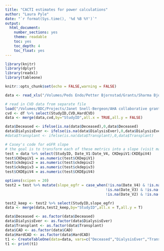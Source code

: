 ```yaml
---
title: "CACTI estimates for power calculations"
author: "Laura Pyle"
date: "`r format(Sys.time(), '%d %B %Y')`"
output:
  html_document:
    number_sections: yes
    theme: readable
    toc: yes
    toc_depth: 4
    toc_float: yes
---
```


```r
library(knitr)
library(dplyr)
library(readxl)
library(tableone)

knitr::opts_chunk$set(echo = FALSE,warning = FALSE)

```

```r
data <- read_xls("/Volumes/Peds Endo/Petter Bjornstad/Grants/Sharma Bjornstad adenine R01/CACTI data/QJDRF_DKD_Consortium_Data.xls")

# read in CVD data from separate file
load("/Volumes/BDC/Projects/Janet Snell-Bergeon/AHA collaborative grant/aha_master_data_no_snps.Rdata")
cvd <- df %>% select(StudyID,CVD,HardCVD)
data <- merge(data,cvd,by="StudyID",all.x = TRUE,all.y = FALSE)

data$Deceased <- ifelse(is.na(data$Deceased),0,data$Deceased)
data$DialysisEver <- ifelse(is.na(data$DialysisEver),0,data$DialysisEver)
#data$Transplant <- ifelse(is.na(data$Transplant),0,data$Transplant)

# Casey's code for eGFR slope
# the goal is to transform each of these metrics into a slope (visit max - visit1)/(datemax - date 1) - dates in years
test = data %>% select(StudyID, Date_V1:Date_V4, CKDepiV1:CKDEpiV4)
test$CKDepiV1 = as.numeric(test$CKDepiV1)
test$ckdepiv2 = as.numeric(test$ckdepiv2)
test$ckdepiv3 = as.numeric(test$ckdepiv3)
test$CKDEpiV4 = as.numeric(test$CKDEpiV4)

options(scipen = 20)
test2 = test %>% mutate(slope_egfr = case_when(!is.na(Date_V4) & !is.na(CKDEpiV4) ~ (CKDEpiV4 - CKDepiV1)/(as.double(difftime(Date_V4, Date_V1, units = "days"))/365),
                                              !is.na(Date_V3) & !is.na(ckdepiv3) ~ (ckdepiv3 - CKDepiV1)/(as.double(difftime(Date_V3, Date_V1, units = "days"))/365),
                                              !is.na(Date_V2) & !is.na(ckdepiv2) ~ (ckdepiv2 - CKDepiV1)/(as.double(difftime(Date_V2, Date_V1, units = "days"))/365)))

test2_keep <- test2 %>% select(StudyID,slope_egfr)
data <- merge(data,test2_keep,by="StudyID",all.x = T,all.y = T)
```

```r
data$Deceased <- as.factor(data$Deceased)
data$DialysisEver <- as.factor(data$DialysisEver)
data$Transplant <- as.factor(data$Transplant)
data$CAD <- as.factor(data$CAD)
data$HardCAD <- as.factor(data$HardCAD)
t1 <- CreateTableOne(data=data, vars=c("Deceased","DialysisEver","Transplant","CAD","HardCAD","CVD","HardCVD"))
t1 <- print(t1)
```



